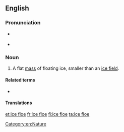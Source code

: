 {{also|ice-floe}}
==English==

===Pronunciation===
* {{a|UK}} {{IPA|/ˈaɪs.fləʊ/|lang=en}}
* {{a|US}} {{IPA|/ˈaɪs.floʊ/|lang=en}}

===Noun===
{{en-noun|head=[[ice]] [[floe]]}}

# A flat [[mass]] of floating ice, smaller than an [[ice field]].

====Related terms====
* {{l|en|iceberg}}

====Translations====
{{trans-see|floe}}

[[Category:en:Nature]]

[[et:ice floe]]
[[fr:ice floe]]
[[fi:ice floe]]
[[ta:ice floe]]